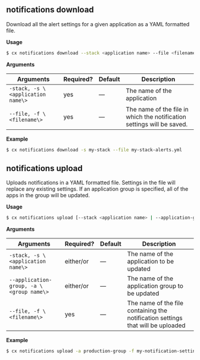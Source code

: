 ## notifications download

Download all the alert settings for a given application as a YAML formatted file.

**Usage**

```bash
$ cx notifications download --stack <application name> --file <filename>
```

**Arguments**

| Arguments | Required? | Default | Description |
| --- | --- | --- | --- |
| `-stack, -s \<application name\>` | yes | — | The name of the application |
| `--file, -f \<filename\>` | yes | — | The name of the file in which the notification settings will be saved. |


**Example**

```bash
$ cx notifications download -s my-stack --file my-stack-alerts.yml
```

## notifications upload

Uploads notifications in a YAML formatted file. Settings in the file will replace any existing settings. If an application group is specified, all of the apps in the group will be updated.

**Usage**

```bash
$ cx notifications upload [--stack <application name> | --application-group <group name>] --file <filename>
```

**Arguments**

| Arguments | Required? | Default | Description |
| --- | --- | --- | --- |
| `-stack, -s \<application name\>` | either/or | — | The name of the application to be updated  |
| `--application-group, -a \<group name\>` | either/or | — | The name of the application group to be updated |
| `--file, -f \<filename\>` | yes | — | The name of the file containing the notification settings that will be uploaded |


**Example**

```bash
$ cx notifications upload -a production-group -f my-notification-settings.yml
```
